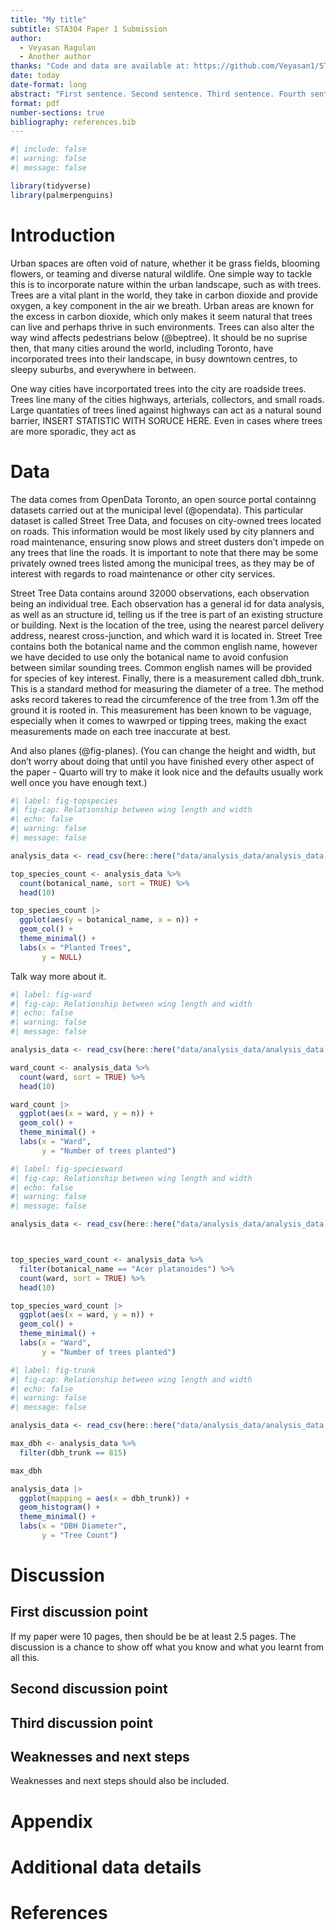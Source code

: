```yaml
---
title: "My title"
subtitle: STA304 Paper 1 Submission
author: 
  - Veyasan Ragulan
  - Another author
thanks: "Code and data are available at: https://github.com/Veyasan1/STA3014-Paper1"
date: today
date-format: long
abstract: "First sentence. Second sentence. Third sentence. Fourth sentence."
format: pdf
number-sections: true
bibliography: references.bib
---
```


```r
#| include: false
#| warning: false
#| message: false

library(tidyverse)
library(palmerpenguins)
```


# Introduction

Urban spaces are often void of nature, whether it be grass fields, blooming flowers, or teaming and diverse natural wildlife. One simple way to tackle this is to incorporate nature within the urban landscape, such as with trees. Trees are a vital plant in the world, they take in carbon dioxide and provide oxygen, a key component in the air we breath. Urban areas are known for the excess in carbon dioxide, which only makes it seem natural that trees can live and perhaps thrive in such environments. Trees can also alter the way wind affects pedestrians below (@beptree). It should be no suprise then, that many cities around the world, including Toronto, have incorporated trees into their landscape, in busy downtown centres, to sleepy suburbs, and everywhere in between.

One way cities have incorportated trees into the city are roadside trees. Trees line many of the cities highways, arterials, collectors, and small roads. Large quantaties of trees lined against highways can act as a natural sound barrier, INSERT STATISTIC WITH SORUCE HERE. Even in cases where trees are more sporadic, they act as 

# Data {#sec-data}

The data comes from OpenData Toronto, an open source portal containng datasets carried out at the municipal level (@opendata). This particular dataset is called Street Tree Data, and focuses on city-owned trees located on roads. This information would be most likely used by city planners and road maintenance, ensuring snow plows and street dusters don't impede on any trees that line the roads. It is important to note that there may be some privately owned trees listed among the municipal trees, as they may be of interest with regards to road maintenance or other city services.

Street Tree Data contains around 32000 observations, each observation being an individual tree. Each observation has a general id for data analysis, as well as an structure id, telling us if the tree is part of an existing structure or building. Next is the location of the tree, using the nearest parcel delivery address, nearest cross-junction, and which ward it is located in. Street Tree contains both the botanical name and the common english name, however we have decided to use only the botanical name to avoid confusion between similar sounding trees. Common english names will be provided for species of key interest. Finally, there is a measurement called dbh_trunk. This is a standard method for measuring the diameter of a tree. The method asks record takeres to read the circumference of the tree from 1.3m off the ground it is rooted in. This measurement has been known to be vaguage, especially when it comes to wawrped or tipping trees, making the exact measurements made on each tree inaccurate at best. 

And also planes (@fig-planes). (You can change the height and width, but don't worry about doing that until you have finished every other aspect of the paper - Quarto will try to make it look nice and the defaults usually work well once you have enough text.)

```r
#| label: fig-topspecies
#| fig-cap: Relationship between wing length and width
#| echo: false
#| warning: false
#| message: false

analysis_data <- read_csv(here::here("data/analysis_data/analysis_data.csv"))

top_species_count <- analysis_data %>%
  count(botanical_name, sort = TRUE) %>%
  head(10)

top_species_count |> 
  ggplot(aes(y = botanical_name, x = n)) +
  geom_col() +
  theme_minimal() +
  labs(x = "Planted Trees",
       y = NULL)
```
Talk way more about it. 

```r
#| label: fig-ward
#| fig-cap: Relationship between wing length and width
#| echo: false
#| warning: false
#| message: false

analysis_data <- read_csv(here::here("data/analysis_data/analysis_data.csv"))

ward_count <- analysis_data %>%
  count(ward, sort = TRUE) %>%
  head(10)

ward_count |> 
  ggplot(aes(x = ward, y = n)) +
  geom_col() +
  theme_minimal() +
  labs(x = "Ward",
       y = "Number of trees planted")
```

```r
#| label: fig-speciesward
#| fig-cap: Relationship between wing length and width
#| echo: false
#| warning: false
#| message: false

analysis_data <- read_csv(here::here("data/analysis_data/analysis_data.csv"))



top_species_ward_count <- analysis_data %>%
  filter(botanical_name == "Acer platanoides") %>%
  count(ward, sort = TRUE) %>%
  head(10)

top_species_ward_count |> 
  ggplot(aes(x = ward, y = n)) +
  geom_col() +
  theme_minimal() +
  labs(x = "Ward",
       y = "Number of trees planted")
```
```r
#| label: fig-trunk
#| fig-cap: Relationship between wing length and width
#| echo: false
#| warning: false
#| message: false

analysis_data <- read_csv(here::here("data/analysis_data/analysis_data.csv"))

max_dbh <- analysis_data %>%
  filter(dbh_trunk == 815)

max_dbh

analysis_data |> 
  ggplot(mapping = aes(x = dbh_trunk)) +
  geom_histogram() +
  theme_minimal() +
  labs(x = "DBH Diameter",
       y = "Tree Count")
```

# Discussion

## First discussion point {#sec-first-point}

If my paper were 10 pages, then should be be at least 2.5 pages. The discussion is a chance to show off what you know and what you learnt from all this. 

## Second discussion point

## Third discussion point

## Weaknesses and next steps

Weaknesses and next steps should also be included.

\newpage

\appendix

# Appendix {-}


# Additional data details






\newpage


# References


